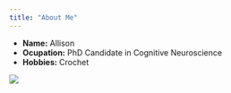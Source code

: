 ```yaml
---
title: "About Me"
---
```


- __Name:__ Allison
- __Ocupation:__ PhD Candidate in Cognitive Neuroscience
- __Hobbies:__ Crochet

![](content/profile_image.JPG)